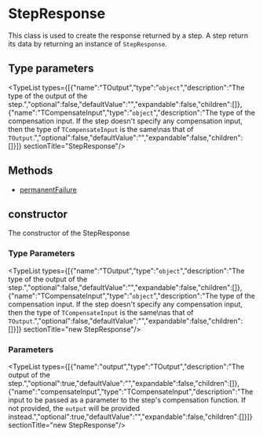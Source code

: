 
# StepResponse

This class is used to create the response returned by a step. A step return its data by returning an instance of `StepResponse`.

## Type parameters

<TypeList types={[{"name":"TOutput","type":"`object`","description":"The type of the output of the step.","optional":false,"defaultValue":"","expandable":false,"children":[]},{"name":"TCompensateInput","type":"`object`","description":"The type of the compensation input. If the step doesn't specify any compensation input, then the type of `TCompensateInput` is the same\nas that of `TOutput`.","optional":false,"defaultValue":"","expandable":false,"children":[]}]}  sectionTitle="StepResponse"/>

## Methods

- [permanentFailure](../../StepResponse/methods/workflows.StepResponse.permanentFailure/page.mdx)

## constructor

The constructor of the StepResponse

### Type Parameters

<TypeList types={[{"name":"TOutput","type":"`object`","description":"The type of the output of the step.","optional":false,"defaultValue":"","expandable":false,"children":[]},{"name":"TCompensateInput","type":"`object`","description":"The type of the compensation input. If the step doesn't specify any compensation input, then the type of `TCompensateInput` is the same\nas that of `TOutput`.","optional":false,"defaultValue":"","expandable":false,"children":[]}]}  sectionTitle="new StepResponse"/>

### Parameters

<TypeList types={[{"name":"output","type":"TOutput","description":"The output of the step.","optional":true,"defaultValue":"","expandable":false,"children":[]},{"name":"compensateInput","type":"TCompensateInput","description":"The input to be passed as a parameter to the step's compensation function. If not provided, the `output` will be provided instead.","optional":true,"defaultValue":"","expandable":false,"children":[]}]}  sectionTitle="new StepResponse"/>
